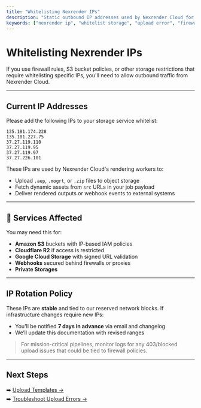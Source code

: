 ```yaml
---
title: "Whitelisting Nexrender IPs"
description: "Static outbound IP addresses used by Nexrender Cloud for uploads and downloads."
keywords: ["nexrender ip", "whitelist storage", "upload error", "firewall s3"]
---
```


# Whitelisting Nexrender IPs

If you use firewall rules, S3 bucket policies, or other storage restrictions that require whitelisting specific IPs, you'll need to allow outbound traffic from Nexrender Cloud.

---

## Current IP Addresses

Please add the following IPs to your storage service whitelist:

```
135.181.174.228
135.181.227.75
37.27.119.110
37.27.119.95
37.27.119.97
37.27.226.101
```

These IPs are used by Nexrender Cloud's rendering workers to:

- Upload `.aep`, `.mogrt`, or `.zip` files to object storage
- Fetch dynamic assets from `src` URLs in your job payload
- Deliver rendered outputs or webhook events to external systems

---

## 🔐 Services Affected

You may need this for:

- **Amazon S3** buckets with IP-based IAM policies
- **Cloudflare R2** if access is restricted
- **Google Cloud Storage** with signed URL validation
- **Webhooks** secured behind firewalls or proxies
- **Private Storages** 

---

## IP Rotation Policy

These IPs are **stable** and tied to our reserved network blocks. If infrastructure changes require new IPs:

- You'll be notified **7 days in advance** via email and changelog
- We’ll update this documentation with revised ranges

> For mission-critical pipelines, monitor logs for any 403/blocked upload issues that could be tied to firewall policies.

---

## Next Steps

➡️ [Upload Templates →](../templates/creating)  
➡️ [Troubleshoot Upload Errors →](../troubleshooting/errors)
